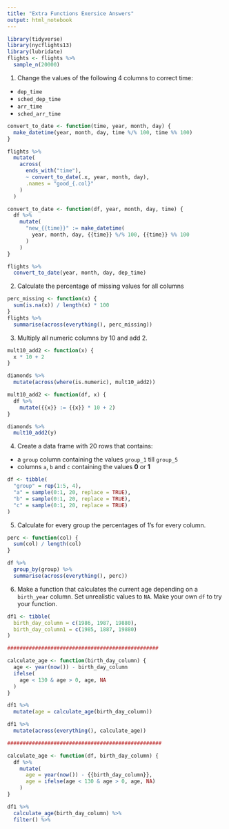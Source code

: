 ```yaml
---
title: "Extra Functions Exersice Answers"
output: html_notebook
---
```


```r
library(tidyverse)
library(nycflights13)
library(lubridate)
flights <- flights %>%
  sample_n(20000)
```

1. Change the values of the following 4 columns to correct time:

  - `dep_time`
  - `sched_dep_time`
  - `arr_time`
  - `sched_arr_time`

```r
convert_to_date <- function(time, year, month, day) {
  make_datetime(year, month, day, time %/% 100, time %% 100)
}

flights %>%
  mutate(
    across(
      ends_with("time"), 
      ~ convert_to_date(.x, year, month, day),
      .names = "good_{.col}"
    )
  )

convert_to_date <- function(df, year, month, day, time) {
  df %>%
    mutate(
      "new_{{time}}" := make_datetime(
        year, month, day, {{time}} %/% 100, {{time}} %% 100
      )
    )
}

flights %>%
  convert_to_date(year, month, day, dep_time)
```

2. Calculate the percentage of missing values for all columns

```r
perc_missing <- function(x) {
  sum(is.na(x)) / length(x) * 100
}
flights %>%
  summarise(across(everything(), perc_missing))
```

3. Multiply all numeric columns by 10 and add 2.

```r
mult10_add2 <- function(x) {
  x * 10 + 2
}

diamonds %>%
  mutate(across(where(is.numeric), mult10_add2))

mult10_add2 <- function(df, x) {
  df %>%
    mutate({{x}} := {{x}} * 10 + 2)
}

diamonds %>%
  mult10_add2(y)
```

4. Create a data frame with 20 rows that contains: 
  
  - a `group` column containing the values `group_1` till `group_5`
  - columns `a`, `b` and `c` containing the values **0** or **1**
  
```r
df <- tibble(
  "group" = rep(1:5, 4),
  "a" = sample(0:1, 20, replace = TRUE),
  "b" = sample(0:1, 20, replace = TRUE),
  "c" = sample(0:1, 20, replace = TRUE)
)
```

5. Calculate for every group the percentages of 1's for every column.

```r
perc <- function(col) {
  sum(col) / length(col)
}

df %>%
  group_by(group) %>%
  summarise(across(everything(), perc))
```

6. Make a function that calculates the current age depending on a `birth_year` column. Set unrealistic values to `NA`. Make your own `df` to try your function.

```r
df1 <- tibble(
  birth_day_column = c(1986, 1987, 19880),
  birth_day_column1 = c(1985, 1887, 19880)
)

#################################################

calculate_age <- function(birth_day_column) {
  age <- year(now()) - birth_day_column
  ifelse(
    age < 130 & age > 0, age, NA
  )
}

df1 %>%
  mutate(age = calculate_age(birth_day_column))

df1 %>%
  mutate(across(everything(), calculate_age))

##################################################

calculate_age <- function(df, birth_day_column) {
  df %>%
    mutate(
      age = year(now()) - {{birth_day_column}},
      age = ifelse(age < 130 & age > 0, age, NA)
    )
}

df1 %>%
  calculate_age(birth_day_column) %>%
  filter() %>%

```

